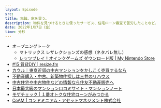 ```yaml
---
layout: Episode
src: 
title: 無職、家を買う。
description: 物件を見つけるときに使ったサービス、住宅ローン審査で苦労したことなど、東京での中古マンション購入事情について話しました。
date: 2022年1月7日（金）
time: 分秒
---
```


- オープニングトーク
    - マトリックス レザレクションズの感想（ネタバレ無し）
    - [レッツプレイ！オインクゲームズ ダウンロード版 | My Nintendo Store](https://store-jp.nintendo.com/list/software/70010000042365.html)
- [#15 賃貸DIY | resize.fm](https://resize.fm/ep/15-apartment-diy)
- [カウル｜東京近郊の中古マンションをかしこく売買するなら](https://kawlu.com/market)
- [不動産購入・中古、新築物件探しは三井のリハウス](https://www.rehouse.co.jp/)
- [中古住宅や中古物件などの情報なら住友不動産販売へ](https://www.stepon.co.jp/buy/)
- [日本最大級のマンション口コミサイト - マンションノート](https://www.mansion-note.com/)
- [モゲチェック | １番オトクな住宅ローンがみつかる](https://mogecheck.jp/)
- [CoAM | コンドミニアム・アセットマネジメント株式会社](https://coam.co.jp/)
